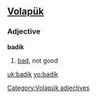==[[Volapük]]==
===Adjective===
'''badik'''
# [[bad]], not good

[[Category:Volapük adjectives]]

[[uk:badik]]
[[vo:badik]]